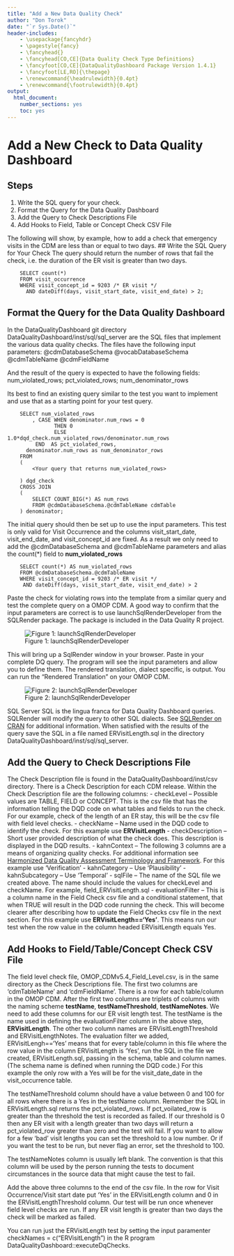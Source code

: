 ```yaml
---
title: "Add a New Data Quality Check"
author: "Don Torok"
date: "`r Sys.Date()`"
header-includes:
    - \usepackage{fancyhdr}
    - \pagestyle{fancy}
    - \fancyhead{}
    - \fancyhead[CO,CE]{Data Quality Check Type Definitions}
    - \fancyfoot[CO,CE]{DataQualityDashboard Package Version 1.4.1}
    - \fancyfoot[LE,RO]{\thepage}
    - \renewcommand{\headrulewidth}{0.4pt}
    - \renewcommand{\footrulewidth}{0.4pt}
output:
  html_document:
    number_sections: yes
    toc: yes
---
```


<!--
%\VignetteEngine{knitr::knitr}
%\VignetteIndexEntry{Add a New Data Quality Check}
-->

# Add a New Check to Data Quality Dashboard
## Steps
1. Write the SQL query for your check.
1. Format the Query for the Data Quality Dashboard
1. Add the Query to Check Descriptions File
1. Add Hooks to Field, Table or Concept Check CSV File


The following will show, by example, how to add a check that emergency visits in the CDM are less than or equal to two days.
## Write the SQL Query for Your Check
The query should return the number of rows that fail the check, i.e. the duration of the ER visit is greater than two days.

		SELECT count(*)
		FROM visit_occurrence
		WHERE visit_concept_id = 9203 /* ER visit */
		  AND dateDiff(days, visit_start_date, visit_end_date) > 2;

## Format the Query for the Data Quality Dashboard
In the DataQualityDashboard git directory DataQualityDashboard/inst/sql/sql_server are the SQL files that implement the various data quality checks. The files have the following input parameters:
@cdmDatabaseSchema
@vocabDatabaseSchema
@cdmTableName
@cdmFieldName

And the result of the query is expected to have the following fields:
num_violated_rows; pct_violated_rows; num_denominator_rows

Its best to find an existing query similar to the test you want to implement and use that as a starting point for your test query. 
 

		SELECT num_violated_rows
		    , CASE WHEN denominator.num_rows = 0 
		           THEN 0 
		           ELSE 1.0*dqd_check.num_violated_rows/denominator.num_rows 
		     END  AS pct_violated_rows, 
		  denominator.num_rows as num_denominator_rows
		FROM
		(
			<Your query that returns num_violated_rows>
			 
		) dqd_check
		CROSS JOIN
		( 
			SELECT COUNT_BIG(*) AS num_rows
			FROM @cdmDatabaseSchema.@cdmTableName cdmTable
		) denominator;

The initial query should then be set up to use the input parameters.  This test is only valid for Visit Occurrence  and the columns visit_start_date, visit_end_date, and visit_concept_id are fixed. As a result we only need to add the @cdmDatabaseSchema and @cdmTableName parameters and alias the count(*) field to **num_violated_rows**

		SELECT count(*) AS num_violated_rows
		FROM @cdmDatabaseSchema.@cdmTableName
		WHERE visit_concept_id = 9203 /* ER visit */
		 AND dateDiff(days, visit_start_date, visit_end_date) > 2

Paste the check for violating rows into the template from a similar query and test the complete query on a OMOP CDM. A good way to confirm that the input parameters are correct is to use launchSqlRenderDeveloper from the SQLRender package. The package is included in the Data Quality R project.

![Figure 1: launchSqlRenderDeveloper](./images/library_SQLRender.PNG)

This will bring up a SqlRender window in your browser. Paste in your complete DQ query. The program will see the input parameters and allow you to define them. The rendered translation, dialect specific, is output. You can run the "Rendered Translation" on your OMOP CDM.

![Figure 2: launchSqlRenderDeveloper](./images/SQLRenderDeveloper.PNG)

SQL Server SQL is the lingua franca for Data Quality Dashboard queries. SQLRender will modify the query to other SQL dialects. See [SQLRender on CRAN](https://cran.r-project.org/web/packages/SqlRender/index.html) for additional information. When satisfied with the results of the query save the SQL in a file named ERVisitLength.sql in the directory DataQualityDashboard/inst/sql/sql_server.

## Add the Query to Check Descriptions File
The Check Description file is found in the DataQualityDashboard/inst/csv directory. There is a Check Description for each CDM release.  Within the Check Description file are the following columns:
- checkLevel -- Possible values are TABLE, FIELD or CONCEPT. This is the csv file that has the information telling the DQD code on what tables and fields to run the check. For our example, check of the length of an ER stay, this will be the csv file with field level checks. 
- checkName -- Name used in the DQD code to identify the check. For this example use **ERVisitLength**
- checkDescription -- Short user provided description of what the check does. This description is displayed in the DQD results. 
- kahnContext -- The following 3 columns are a means of organizing quality checks. For additional information see [Harmonized Data Quality Assessment Terminology and Framework](https://www.ncbi.nlm.nih.gov/pmc/articles/PMC5051581/). For this example use 'Verification'
- kahnCategory -- Use 'Plausibility'
- kahnSubcategory -- Use 'Temporal'
- sqlFile -- The name of the SQL file we created above. The name should include the values for checkLevel and checkName.  For example, field_ERVisitLength.sql
- evaluationFilter -- This is a column name in the Field Check csv file and a conditional statement, that when TRUE will result in the DQD code running the check.  This will become clearer after describing how to update the Field Checks csv file in the next section. For this example use **ERVisitLength=='Yes'**. This means run our test when the row value in the column headed ERVisitLength equals Yes.

## Add Hooks to Field/Table/Concept Check CSV File
The field level check file, OMOP_CDMv5.4_Field_Level.csv, is in the same directory as the Check Descriptions file.  The first two columns are 'cdmTableName' and 'cdmFieldName'. There is a row for each table/column in the OMOP CDM. After the first two columns are triplets of columns with the naming scheme **testName**, **testNameThreshold**, **testNameNotes**. We need to add these columns for our ER visit length test. The testName is the name used in defining the evaluationFilter column in the above step, **ERVisitLength**. The other two column names are ERVisitLengthThreshold and ERVisitLengthNotes. The evaluation filter we added, ERVisitLengh=='Yes' means that for every table/column in this file where the row value in the column ERVisitLength is 'Yes', run the SQL in the file we created, ERVisitLength.sql, passing in the schema, table and column names. (The schema name is defined when running the DQD code.) For this example the only row with a Yes will be for the visit_date_date in the visit_occurrence table.

The testNameThreshold column should have a value between 0 and 100 for all rows where there is a Yes in the testName column. Remember the SQL in ERVisitLength.sql returns the pct_violated_rows. If pct_voilated_row is greater than the threshold the test is recorded as failed.  If our threshold is 0 then any ER visit with a length greater than two days will return a pct_violated_row greater than zero and the test will fail. If you want to allow for a few 'bad' visit lengths you can set the threshold to a low number. Or if you want the test to be run, but never flag an error, set the threshold to 100.

The testNameNotes column is usually left blank. The convention is that this column will be used by the person running the tests to document circumstances in the source data that might cause the test to fail.

Add the above three columns to the end of the csv file. In the row for Visit Occurrence/Visit start date put 'Yes' in the ERVisitLength column and 0 in the ERVisitLengthThreshold column. Our test will be run once whenever field level checks are run. If any ER visit length is greater than two days the check will be marked as failed.

You can run just the ERVisitLength test by setting the input paramenter checkNames = c("ERVisitLength") in the R program DataQualityDashboard::executeDqChecks.




